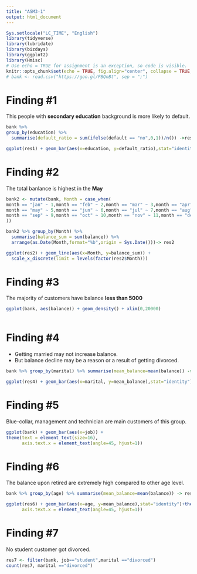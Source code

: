 ```yaml
---
title: "ASM3-1"
output: html_document
---
```


```r
Sys.setlocale("LC_TIME", "English")
library(tidyverse)
library(lubridate)
library(bizdays)
library(ggplot2)
library(Hmisc)
# Use echo = TRUE for assignment is an exception, so code is visible.
knitr::opts_chunk$set(echo = TRUE, fig.align="center", collapse = TRUE, cache = TRUE)
# bank <- read.csv("https://goo.gl/PBQnBt", sep = ";")
```
# Finding #1
This people with __secondary education__ background is more likely to default.

```r

bank %>%
group_by(education) %>%
  summarise(default_ratio = sum(ifelse(default == "no",0,1))/n()) ->res1

ggplot(res1) + geom_bar(aes(x=education, y=default_ratio),stat="identity")

```

# Finding #2
The total banlance is highest in the __May__

```r
bank2 <- mutate(bank, Month = case_when(
month == "jan" ~ 1,month == "feb" ~ 2,month == "mar" ~ 3,month == "apr" ~ 4,
month == "may" ~ 5,month == "jun" ~ 6,month == "jul" ~ 7,month == "aug" ~ 8,
month == "sep" ~ 9,month == "oct" ~ 10,month == "nov" ~ 11,month == "dec" ~ 12
))

bank2 %>% group_by(Month) %>%
  summarise(balance_sum = sum(balance)) %>%
  arrange(as.Date(Month,format="%b",origin = Sys.Date()))-> res2

ggplot(res2) + geom_line(aes(x=Month, y=balance_sum)) +
  scale_x_discrete(limit = levels(factor(res2$Month))) 

```



# Finding #3
The majority of customers have balance __less than 5000__
```r
ggplot(bank, aes(balance)) + geom_density() + xlim(0,20000)
  
```


# Finding #4
- Getting married may not increase balance. 
- But balance decline may be a reason or a result of getting divorced.

```r
bank %>% group_by(marital) %>% summarise(mean_balance=mean(balance)) -> res4

ggplot(res4) + geom_bar(aes(x=marital, y=mean_balance),stat="identity")

```



# Finding #5
Blue-collar, management and technician are main customers of this group. 

```r
ggplot(bank) + geom_bar(aes(x=job)) +
theme(text = element_text(size=16),
      axis.text.x = element_text(angle=45, hjust=1))
```


# Finding #6
The balance upon retired are extremely high compared to other age level.

```r
bank %>% group_by(age) %>% summarise(mean_balance=mean(balance)) -> res6

ggplot(res6) + geom_bar(aes(x=age, y=mean_balance),stat="identity")+theme(text = element_text(size=12),
      axis.text.x = element_text(angle=45, hjust=1))
```


# Finding #7 
No student customer got divorced.

```r
res7 <- filter(bank, job=="student",marital =="divorced")
count(res7, marital =="divorced")
```






